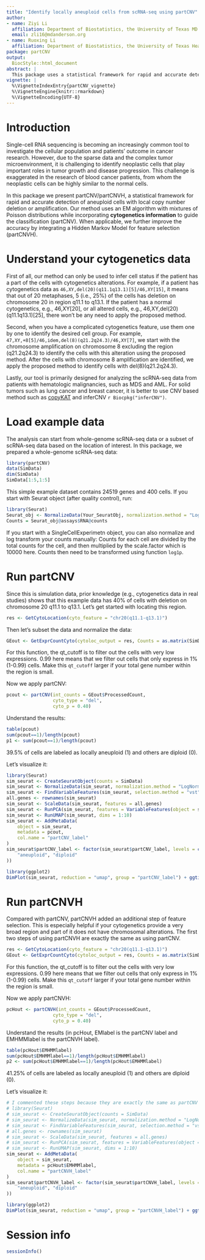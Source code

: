 ```yaml
---
title: "Identify locally aneuploid cells from scRNA-seq using partCNV"
author:
- name: Ziyi Li
  affiliation: Department of Biostatistics, the University of Texas MD Anderson Cancer Center
  email: zli16@mdanderson.org
- name: Ruoxing Li
  affiliation: Department of Biostatistics, the University of Texas Health Science Center
package: partCNV
output:
  BiocStyle::html_document
abstract: |
  This package uses a statistical framework for rapid and accurate detection of aneuploid cells with local copy number deletion or amplification. Our method uses an EM algorithm with mixtures of Poisson distributions while incorporating cytogenetics information (e.g., regional deletion or amplification) to guide the classification (partCNV). When applicable, we further improve the accuracy by integrating a Hidden Markov Model for feature selection (partCNVH).
vignette: |
  %\VignetteIndexEntry{partCNV_vignette}
  %\VignetteEngine{knitr::rmarkdown}
  %\VignetteEncoding{UTF-8}
---
```


# Introduction

Single-cell RNA sequencing is becoming an increasingly common tool to investigate the cellular population and patients' outcome in cancer research. However, due to the sparse data and the complex tumor microenvironment, it is challenging to identify neoplastic cells that play important roles in tumor growth and disease progression. This challenge is exaggerated in the research of blood cancer patients, from whom the neoplastic cells can be highly similar to the normal cells.

In this package we present partCNV/partCNVH, a statistical framework for rapid and accurate detection of aneuploid cells with local copy number deletion or amplification. Our method uses an EM algorithm with mixtures of Poisson distributions while incorporating **cytogenetics information** to guide the classification (partCNV). When applicable, we further improve the accuracy by integrating a Hidden Markov Model for feature selection (partCNVH).


# Understand your cytogenetics data

First of all, our method can only be used to infer cell status if the patient has a part of the cells with cytogenetics alterations. For example, if a patient has cytogenetics data as ``46,XY,del(20)(q11.1q13.1)[5]/46,XY[15]``, it means that out of 20 metaphases, 5 (i.e., 25%) of the cells has deletion on chromosome 20 in region q11.1 to q13.1. If the patient has a normal cytogenetics, e.g., 46,XY[20], or all altered cells, e.g., 46,XY,del(20)(q11.1q13.1)[25], there won't be any need to apply the proposed method. 

Second, when you have a complicated cytogenetics feature, use them one by one to identify the desired cell group. For example, ``47,XY,+8[5]/46,idem,del(8)(q21.2q24.3)/46,XY[7]``, we start with the chromosome amplification on chromosome 8 excluding the region (q21.2q24.3) to identify the cells with this alteration using the proposed method. After the cells with chromosome 8 amplification are identified, we apply the proposed method to identify cells with del(8)(q21.2q24.3). 

Lastly, our tool is primarily designed for analyzing the scRNA-seq data from patients with hematologic malignancies, such as MDS and AML. For solid tumors such as lung cancer and breast cancer, it is better to use CNV based method such as [copyKAT](https://github.com/navinlabcode/copykat) and inferCNV `r Biocpkg("inferCNV")`.


# Load example data

The analysis can start from whole-genome scRNA-seq data or a subset of scRNA-seq data based on the location of interest. In this package, we prepared a whole-genome scRNA-seq data:


<!-- Assign captions to figures in the code chunk option `fig.cap` to automatically number them, and to be able to reference them, see Figure \@ref(fig:plot). The figure label is generated from the code chunk label by prefixing it with `fig:`. -->

```r
library(partCNV)
data(SimData)
dim(SimData)
SimData[1:5,1:5]
```

This simple example dataset contains 24519 genes and 400 cells. If you start with Seurat object (after quality control), run:

```r
library(Seurat)
Seurat_obj <- NormalizeData(Your_SeuratObj, normalization.method = "LogNormalize", scale.factor = 10000)
Counts = Seurat_obj@assays$RNA@counts
```
If you start with a SingleCellExperimetn object, you can also normalize and log transform your counts manually: Counts for each cell are divided by the total counts for the cell, and then multiplied by the scale.factor which is 10000 here. Counts then need to be transformed using function `log1p`. 


# Run partCNV

Since this is simulation data, prior knowledge (e.g., cytogenetics data in real studies) shows that this example data has 40% of cells with deletion on chromosome 20 q11.1 to q13.1. Let's get started with locating this region.

```r
res <- GetCytoLocation(cyto_feature = "chr20(q11.1-q13.1)")
```

Then let's subset the data and normalize the data:
```r
GEout <- GetExprCountCyto(cytoloc_output = res, Counts = as.matrix(SimData), normalization = TRUE, qt_cutoff = 0.99)
```
For this function, the qt_cutoff is to filter out the cells with very low expressions. 0.99 here means that we filter out cells that only express in 1% (1-0.99) cells. Make this `qt_cutoff` larger if your total gene number within the region is small. 

Now we apply partCNV:
```r
pcout <- partCNV(int_counts = GEout$ProcessedCount,
                 cyto_type = "del",
                 cyto_p = 0.40)
```

Understand the results:
```r
table(pcout)
sum(pcout==1)/length(pcout)
p1 <- sum(pcout==1)/length(pcout)
```
39.5% of cells are labeled as locally aneuploid (1) and others are diploid (0).

Let's visualize it:
```r
library(Seurat)
sim_seurat <- CreateSeuratObject(counts = SimData)
sim_seurat <- NormalizeData(sim_seurat, normalization.method = "LogNormalize", scale.factor = 10000)
sim_seurat <- FindVariableFeatures(sim_seurat, selection.method = "vst", nfeatures = 2000)
all.genes <- rownames(sim_seurat)
sim_seurat <- ScaleData(sim_seurat, features = all.genes)
sim_seurat <- RunPCA(sim_seurat, features = VariableFeatures(object = sim_seurat))
sim_seurat <- RunUMAP(sim_seurat, dims = 1:10)
sim_seurat <- AddMetaData(
    object = sim_seurat,
    metadata = pcout,
    col.name = "partCNV_label"
)
sim_seurat$partCNV_label <- factor(sim_seurat$partCNV_label, levels = c(1,0), labels = c(
    "aneuploid", "diploid"
))
```

```r
library(ggplot2)
DimPlot(sim_seurat, reduction = "umap", group = "partCNV_label") + ggtitle(paste0("partCNV (", signif(p1,2)*100, "%)"))
```

# Run partCNVH

Compared with partCNV, partCNVH added an additional step of feature selection. This is especially helpful if your cytogenetics provide a very broad region and part of it does not have chromosomal alterations. The first two steps of using partCNVH are exactly the same as using partCNV.


```r
res <- GetCytoLocation(cyto_feature = "chr20(q11.1-q13.1)")
GEout <- GetExprCountCyto(cytoloc_output = res, Counts = as.matrix(SimData), normalization = TRUE, qt_cutoff = 0.99)
```

For this function, the qt_cutoff is to filter out the cells with very low expressions. 0.99 here means that we filter out cells that only express in 1% (1-0.99) cells. Make this `qt_cutoff` larger if your total gene number within the region is small. 

Now we apply partCNVH:
```r
pcHout <- partCNVH(int_counts = GEout$ProcessedCount,
                 cyto_type = "del",
                 cyto_p = 0.40)
```

Understand the results (in pcHout, EMlabel is the partCNV label and EMHMMlabel is the partCNVH label).
```r
table(pcHout$EMHMMlabel)
sum(pcHout$EMHMMlabel==1)/length(pcHout$EMHMMlabel)
p2 <- sum(pcHout$EMHMMlabel==1)/length(pcHout$EMHMMlabel)
```
41.25% of cells are labeled as locally aneuploid (1) and others are diploid (0).

Let's visualize it:
```r
# I commented these steps because they are exactly the same as partCNV run. 
# library(Seurat)
# sim_seurat <- CreateSeuratObject(counts = SimData)
# sim_seurat <- NormalizeData(sim_seurat, normalization.method = "LogNormalize", scale.factor = 10000)
# sim_seurat <- FindVariableFeatures(sim_seurat, selection.method = "vst", nfeatures = 2000)
# all.genes <- rownames(sim_seurat)
# sim_seurat <- ScaleData(sim_seurat, features = all.genes)
# sim_seurat <- RunPCA(sim_seurat, features = VariableFeatures(object = sim_seurat))
# sim_seurat <- RunUMAP(sim_seurat, dims = 1:10)
sim_seurat <- AddMetaData(
    object = sim_seurat,
    metadata = pcHout$EMHMMlabel,
    col.name = "partCNVH_label"
)
sim_seurat$partCNVH_label <- factor(sim_seurat$partCNVH_label, levels = c(1,0), labels = c(
    "aneuploid", "diploid"
))
```

```r
library(ggplot2)
DimPlot(sim_seurat, reduction = "umap", group = "partCNVH_label") + ggtitle(paste0("partCNVH (", signif(p2,2)*100, "%)"))
```

# Session info {.unnumbered}

```r
sessionInfo()
```
